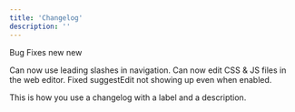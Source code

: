 ```yaml
---
title: 'Changelog'
description: ''
---
```


<Update label="October 2025" description="v0.1.1">
  Bug Fixes new new

  Can now use leading slashes in navigation.
  Can now edit CSS & JS files in the web editor.
  Fixed suggestEdit not showing up even when enabled.
</Update>

<Update label="July 2024" description="v0.1.0">
  This is how you use a changelog with a label
  and a description.
</Update>